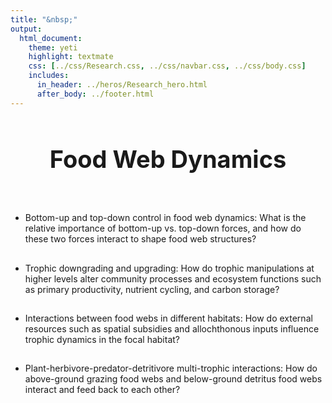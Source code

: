 ```yaml
---
title: "&nbsp;"
output:
  html_document:
    theme: yeti
    highlight: textmate
    css: [../css/Research.css, ../css/navbar.css, ../css/body.css]
    includes:
      in_header: ../heros/Research_hero.html
      after_body: ../footer.html
---
```


<style>
h1 {text-align: center !important; 
   font-weight: bold !important; 
   font-size: 38px !important;
   line-height: 1.5em;}
   
h2 {font-weight: bold !important;} 
   
.External_link{
  border-radius: 5px;
  border: none;
  text-align: center;
  text-decoration: none;
  display: inline-block;
  width: 60px;
}

</style>

# Food Web Dynamics

<br>

*	Bottom-up and top-down control in food web dynamics: What is the relative importance of bottom-up vs. top-down forces, and how do these two forces interact to shape food web structures? 

<div style="height: 0.1em;"></div>

*	Trophic downgrading and upgrading: How do trophic manipulations at higher levels alter community processes and ecosystem functions such as primary productivity, nutrient cycling, and carbon storage?

<div style="height: 0.1em;"></div>

*	Interactions between food webs in different habitats: How do external resources such as spatial subsidies and allochthonous inputs influence trophic dynamics in the focal habitat?

<div style="height: 0.1em;"></div>

*	Plant-herbivore-predator-detritivore multi-trophic interactions: How do above-ground grazing food webs and below-ground detritus food webs interact and feed back to each other?



